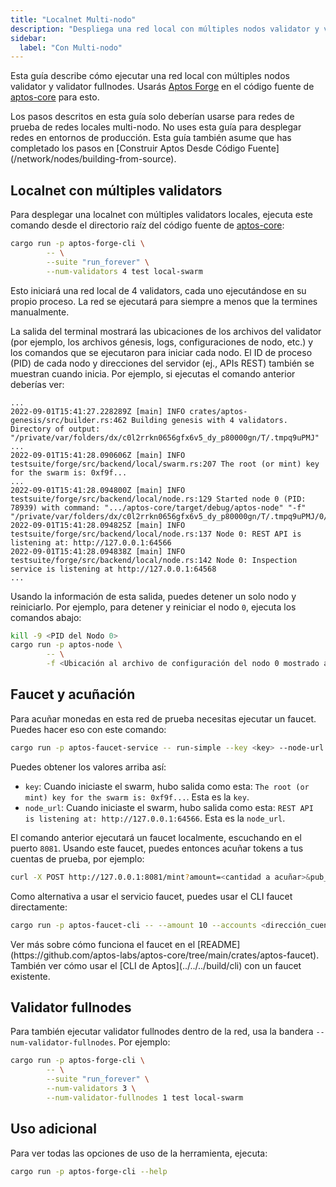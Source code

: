 ```yaml
---
title: "Localnet Multi-nodo"
description: "Despliega una red local con múltiples nodos validator y validator fullnodes usando Aptos Forge para escenarios avanzados de prueba y desarrollo."
sidebar:
  label: "Con Multi-nodo"
---
```



Esta guía describe cómo ejecutar una red local con múltiples nodos validator y validator fullnodes. Usarás [Aptos Forge](https://github.com/aptos-labs/aptos-core/tree/main/testsuite/forge-cli/src) en el código fuente de [aptos-core](https://github.com/aptos-labs/aptos-core) para esto.

<Aside type="note">
  Los pasos descritos en esta guía solo deberían usarse para redes de prueba de redes locales multi-nodo. No uses esta guía para desplegar redes en entornos de producción.
  Esta guía también asume que has completado los pasos en [Construir Aptos Desde Código Fuente](/network/nodes/building-from-source).
</Aside>

## Localnet con múltiples validators

Para desplegar una localnet con múltiples validators locales, ejecuta este comando desde el directorio raíz del código fuente de [aptos-core](https://github.com/aptos-labs/aptos-core):

```sh
cargo run -p aptos-forge-cli \
        -- \
        --suite "run_forever" \
        --num-validators 4 test local-swarm
```

Esto iniciará una red local de 4 validators, cada uno ejecutándose en su propio proceso. La red se ejecutará para siempre a menos que la termines manualmente.

La salida del terminal mostrará las ubicaciones de los archivos del validator (por ejemplo, los archivos génesis, logs, configuraciones de nodo, etc.) y los comandos que se ejecutaron para iniciar cada nodo. El ID de proceso (PID) de cada nodo y direcciones del servidor (ej., APIs REST) también se muestran cuando inicia. Por ejemplo, si ejecutas el comando anterior deberías ver:

```text
...
2022-09-01T15:41:27.228289Z [main] INFO crates/aptos-genesis/src/builder.rs:462 Building genesis with 4 validators. Directory of output: "/private/var/folders/dx/c0l2rrkn0656gfx6v5_dy_p80000gn/T/.tmpq9uPMJ"
...
2022-09-01T15:41:28.090606Z [main] INFO testsuite/forge/src/backend/local/swarm.rs:207 The root (or mint) key for the swarm is: 0xf9f...
...
2022-09-01T15:41:28.094800Z [main] INFO testsuite/forge/src/backend/local/node.rs:129 Started node 0 (PID: 78939) with command: ".../aptos-core/target/debug/aptos-node" "-f" "/private/var/folders/dx/c0l2rrkn0656gfx6v5_dy_p80000gn/T/.tmpq9uPMJ/0/node.yaml"
2022-09-01T15:41:28.094825Z [main] INFO testsuite/forge/src/backend/local/node.rs:137 Node 0: REST API is listening at: http://127.0.0.1:64566
2022-09-01T15:41:28.094838Z [main] INFO testsuite/forge/src/backend/local/node.rs:142 Node 0: Inspection service is listening at http://127.0.0.1:64568
...
```

Usando la información de esta salida, puedes detener un solo nodo y reiniciarlo. Por ejemplo, para detener y reiniciar el nodo `0`, ejecuta los comandos abajo:

```sh
kill -9 <PID del Nodo 0>
cargo run -p aptos-node \
        -- \
        -f <Ubicación al archivo de configuración del nodo 0 mostrado arriba>
```

## Faucet y acuñación

Para acuñar monedas en esta red de prueba necesitas ejecutar un faucet. Puedes hacer eso con este comando:

```sh
cargo run -p aptos-faucet-service -- run-simple --key <key> --node-url <node_url>
```

Puedes obtener los valores arriba así:

- `key`: Cuando iniciaste el swarm, hubo salida como esta: `The root (or mint) key for the swarm is: 0xf9f...`. Esta es la `key`.
- `node_url`: Cuando iniciaste el swarm, hubo salida como esta: `REST API is listening at: http://127.0.0.1:64566`. Esta es la `node_url`.

El comando anterior ejecutará un faucet localmente, escuchando en el puerto `8081`. Usando este faucet, puedes entonces acuñar tokens a tus cuentas de prueba, por ejemplo:

```sh
curl -X POST http://127.0.0.1:8081/mint?amount=<cantidad a acuñar>&pub_key=<clave pública para acuñar tokens>
```

Como alternativa a usar el servicio faucet, puedes usar el CLI faucet directamente:

```sh
cargo run -p aptos-faucet-cli -- --amount 10 --accounts <dirección_cuenta> --key <clave_privada>
```

<Aside type="tip">
  Ver más sobre cómo funciona el faucet en el [README](https://github.com/aptos-labs/aptos-core/tree/main/crates/aptos-faucet).
  También ver cómo usar el [CLI de Aptos](../../../build/cli) con un faucet existente.
</Aside>

## Validator fullnodes

Para también ejecutar validator fullnodes dentro de la red, usa la bandera `--num-validator-fullnodes`. Por ejemplo:

```sh
cargo run -p aptos-forge-cli \
        -- \
        --suite "run_forever" \
        --num-validators 3 \
        --num-validator-fullnodes 1 test local-swarm
```

## Uso adicional

Para ver todas las opciones de uso de la herramienta, ejecuta:

```sh
cargo run -p aptos-forge-cli --help
```
